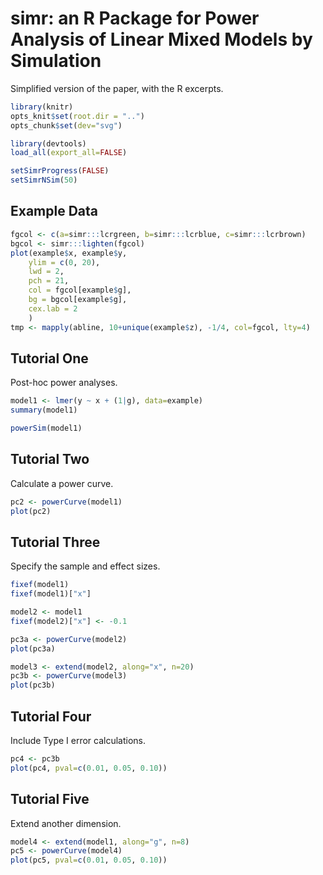 simr: an R Package for Power Analysis of Linear Mixed Models by Simulation
========================================================

Simplified version of the paper, with the R excerpts.

```r
library(knitr)
opts_knit$set(root.dir = "..")
opts_chunk$set(dev="svg")
```

```r
library(devtools)
load_all(export_all=FALSE)
```


```r
setSimrProgress(FALSE)
setSimrNSim(50)
```

Example Data
------------

```r
fgcol <- c(a=simr:::lcrgreen, b=simr:::lcrblue, c=simr:::lcrbrown)
bgcol <- simr:::lighten(fgcol)
plot(example$x, example$y,
    ylim = c(0, 20),
    lwd = 2,
    pch = 21,
    col = fgcol[example$g],
    bg = bgcol[example$g],
    cex.lab = 2
    )
tmp <- mapply(abline, 10+unique(example$z), -1/4, col=fgcol, lty=4)
```

Tutorial One
------------

Post-hoc power analyses.

```r
model1 <- lmer(y ~ x + (1|g), data=example)
summary(model1)

powerSim(model1)
```

Tutorial Two
------------

Calculate a power curve.

```r
pc2 <- powerCurve(model1)
plot(pc2)
```

Tutorial Three
--------------

Specify the sample and effect sizes.

```r
fixef(model1)
fixef(model1)["x"]
```

```r
model2 <- model1
fixef(model2)["x"] <- -0.1
```

```r
pc3a <- powerCurve(model2)
plot(pc3a)
```

```r
model3 <- extend(model2, along="x", n=20)
pc3b <- powerCurve(model3)
plot(pc3b)
```

Tutorial Four
-------------

Include Type I error calculations.

```r
pc4 <- pc3b
plot(pc4, pval=c(0.01, 0.05, 0.10))
```

Tutorial Five
-------------

Extend another dimension.

```r
model4 <- extend(model1, along="g", n=8)
pc5 <- powerCurve(model4)
plot(pc5, pval=c(0.01, 0.05, 0.10))
```